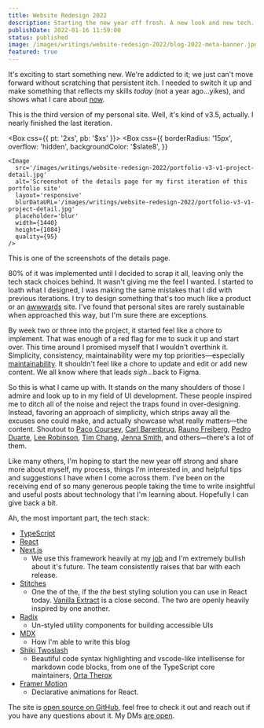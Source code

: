 ```yaml
---
title: Website Redesign 2022
description: Starting the new year off fresh. A new look and new tech.
publishDate: 2022-01-16 11:59:00
status: published
image: /images/writings/website-redesign-2022/blog-2022-meta-banner.jpg
featured: true
---
```


It's exciting to start something new. We're addicted to it; we just can't move forward without scratching that persistent itch. I needed to switch it up and make something that reflects my skills _today_ (not a year ago...yikes), and shows what I care about [now](/now).

This is the third version of my personal site. Well, it's kind of v3.5, actually. I nearly finished the last iteration.

<Box css={{ pt: '2xs', pb: '$xs' }}>
  <Box
    css={{
      borderRadius: '15px',
      overflow: 'hidden',
      backgroundColor: '$slate8',
    }}
  >
    <Image
      src='/images/writings/website-redesign-2022/portfolio-v3-v1-project-detail.jpg'
      alt='Screenshot of the details page for my first iteration of this portfolio site'
      layout='responsive'
      blurDataURL='/images/writings/website-redesign-2022/portfolio-v3-v1-project-detail.jpg'
      placeholder='blur'
      width={1440}
      height={1084}
      quality={95}
    />
  </Box>
</Box>
<Text size='1' color='2' as='p' css={{ pb: '$m' }}>
  This is one of the screenshots of the details page.
</Text>

80% of it was implemented until I decided to scrap it all, leaving only the tech stack choices behind. It wasn't giving me the feel I wanted. I started to loath what I designed, I was making the same mistakes that I did with previous iterations. I try to design something that's too much like a product or an [awwwards](https://www.awwwards.com/) site. I've found that personal sites are rarely sustainable when approached this way, but I'm sure there are exceptions.

By week two or three into the project, it started feel like a chore to implement. That was enough of a red flag for me to suck it up and start over. This time around I promised myself that I wouldn't overthink it. Simplicity, consistency, maintainability were my top priorities—especially [maintainability](https://brianlovin.com/writing/reasons-you-arent-updating-your-personal-site#too-hard-to-add-and-edit-content). It shouldn't feel like a chore to update and edit or add new content. We all know where that leads _sigh_...back to Figma.

So this is what I came up with. It stands on the many shoulders of those I admire and look up to in my field of UI development. These people inspired me to ditch all of the noise and reject the traps found in over-designing. Instead, favoring an approach of simplicity, which strips away all the excuses one could make, and actually showcase what really matters—the content. Shoutout to [Paco Coursey](https://paco.me/), [Carl Barenbrug](https://cmhb.de/), [Rauno Freiberg](https://rauno.me/), [Pedro Duarte](https://ped.ro/), [Lee Robinson](https://leerob.io/), [Tim Chang](https://timcchang.com/), [Jenna Smith](https://jjenzz.com/), and others—there's a lot of them.

Like many others, I'm hoping to start the new year off strong and share more about myself, my process, things I'm interested in, and helpful tips and suggestions I have when I come across them. I've been on the receiving end of so many generous people taking the time to write insightful and useful posts about technology that I'm learning about. Hopefully I can give back a bit.

Ah, the most important part, the tech stack:

- [TypeScript](https://www.typescriptlang.org/)
- [React](https://reactjs.org/)
- [Next.js](https://nextjs.org/)
  - We use this framework heavily at my [job](https://www.elegantseagulls.com/) and I'm extremely bullish about it's future. The team consistently raises that bar with each release.
- [Stitches](https://stitches.dev/)
  - One the of the, if the _the_ best styling solution you can use in React today. [Vanilla Extract](https://vanilla-extract.style/) is a close second. The two are openly heavily inspired by one another.
- [Radix](https://www.radix-ui.com/)
  - Un-styled utility components for building accessible UIs
- [MDX](https://mdxjs.com/)
  - How I'm able to write this blog
- [Shiki Twoslash](https://shikijs.github.io/twoslash/)
  - Beautiful code syntax highlighting and vscode-like intellisense for markdown code blocks, from one of the TypeScript core maintainers, [Orta Therox](https://orta.io/)
- [Framer Motion](https://www.framer.com/motion/)
  - Declarative animations for React.

The site is [open source on GitHub](https://github.com/h-jennings/portfolio-v3), feel free to check it out and reach out if you have any questions about it. My DMs [are open](https://twitter.com/jennings_hunter).
